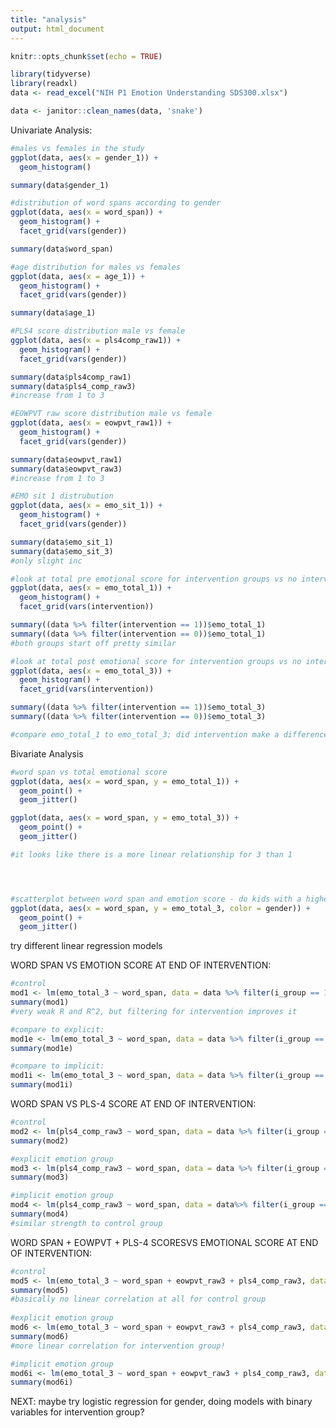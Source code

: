```yaml
---
title: "analysis"
output: html_document
---
```


```r
knitr::opts_chunk$set(echo = TRUE)
```

```r
library(tidyverse)
library(readxl)
data <- read_excel("NIH P1 Emotion Understanding SDS300.xlsx")

data <- janitor::clean_names(data, 'snake')
```


Univariate Analysis:
```r
#males vs females in the study
ggplot(data, aes(x = gender_1)) +
  geom_histogram()

summary(data$gender_1)

#distribution of word spans according to gender
ggplot(data, aes(x = word_span)) +
  geom_histogram() +
  facet_grid(vars(gender))

summary(data$word_span)

#age distribution for males vs females
ggplot(data, aes(x = age_1)) +
  geom_histogram() +
  facet_grid(vars(gender))

summary(data$age_1)

#PLS4 score distribution male vs female
ggplot(data, aes(x = pls4comp_raw1)) +
  geom_histogram() +
  facet_grid(vars(gender))

summary(data$pls4comp_raw1)
summary(data$pls4_comp_raw3)
#increase from 1 to 3

#EOWPVT raw score distribution male vs female 
ggplot(data, aes(x = eowpvt_raw1)) +
  geom_histogram() +
  facet_grid(vars(gender))

summary(data$eowpvt_raw1)
summary(data$eowpvt_raw3)
#increase from 1 to 3

#EMO sit 1 distrubution
ggplot(data, aes(x = emo_sit_1)) +
  geom_histogram() +
  facet_grid(vars(gender))

summary(data$emo_sit_1)
summary(data$emo_sit_3)
#only slight inc

#look at total pre emotional score for intervention groups vs no intervention
ggplot(data, aes(x = emo_total_1)) +
  geom_histogram() +
  facet_grid(vars(intervention))

summary((data %>% filter(intervention == 1))$emo_total_1)
summary((data %>% filter(intervention == 0))$emo_total_1)
#both groups start off pretty similar

#look at total post emotional score for intervention groups vs no intervention
ggplot(data, aes(x = emo_total_3)) +
  geom_histogram() +
  facet_grid(vars(intervention))

summary((data %>% filter(intervention == 1))$emo_total_3)
summary((data %>% filter(intervention == 0))$emo_total_3)

#compare emo_total_1 to emo_total_3; did intervention make a difference?
```

Bivariate Analysis
```r
#word span vs total emotional score
ggplot(data, aes(x = word_span, y = emo_total_1)) +
  geom_point() +
  geom_jitter()

ggplot(data, aes(x = word_span, y = emo_total_3)) +
  geom_point() +
  geom_jitter()

#it looks like there is a more linear relationship for 3 than 1




#scatterplot between word span and emotion score - do kids with a higher word span have better emotional understanding? 
ggplot(data, aes(x = word_span, y = emo_total_3, color = gender)) +
  geom_point() +
  geom_jitter()
```


try different linear regression models

WORD SPAN VS EMOTION SCORE AT END OF INTERVENTION:
```r
#control
mod1 <- lm(emo_total_3 ~ word_span, data = data %>% filter(i_group == 1))
summary(mod1)
#very weak R and R^2, but filtering for intervention improves it

#compare to explicit:
mod1e <- lm(emo_total_3 ~ word_span, data = data %>% filter(i_group == 2))
summary(mod1e)

#compare to implicit:
mod1i <- lm(emo_total_3 ~ word_span, data = data %>% filter(i_group == 3))
summary(mod1i)
```


WORD SPAN VS PLS-4 SCORE AT END OF INTERVENTION:
```r
#control
mod2 <- lm(pls4_comp_raw3 ~ word_span, data = data %>% filter(i_group == 1))
summary(mod2)

#explicit emotion group
mod3 <- lm(pls4_comp_raw3 ~ word_span, data = data %>% filter(i_group == 2))
summary(mod3)

#implicit emotion group
mod4 <- lm(pls4_comp_raw3 ~ word_span, data = data%>% filter(i_group == 3))
summary(mod4)
#similar strength to control group
```

WORD SPAN + EOWPVT + PLS-4 SCORESVS EMOTIONAL SCORE AT END OF INTERVENTION:
```r
#control
mod5 <- lm(emo_total_3 ~ word_span + eowpvt_raw3 + pls4_comp_raw3, data = data %>% filter(i_group == 1))
summary(mod5)
#basically no linear correlation at all for control group
  
#explicit emotion group
mod6 <- lm(emo_total_3 ~ word_span + eowpvt_raw3 + pls4_comp_raw3, data = data %>% filter(i_group == 2))
summary(mod6)
#more linear correlation for intervention group!

#implicit emotion group
mod6i <- lm(emo_total_3 ~ word_span + eowpvt_raw3 + pls4_comp_raw3, data = data %>% filter(i_group == 3))
summary(mod6i)
```


NEXT: maybe try logistic regression for gender, doing models with binary variables for intervention group?
